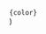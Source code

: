   <div>
    <div
      style={{
        display: 'inline-block',
        width: '20px',
        height: '20px',
        backgroundColor: color,
        marginRight: '8px',
        verticalAlign: 'middle',
        borderRadius: '4px',
        border: '1px solid rgba(128,128,128,0.2)',
      }}
    />
    <code>{color}</code>
  </div>
)
